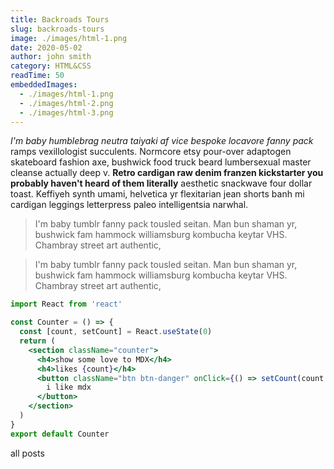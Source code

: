 ```yaml
---
title: Backroads Tours
slug: backroads-tours
image: ./images/html-1.png
date: 2020-05-02
author: john smith
category: HTML&CSS
readTime: 50
embeddedImages:
  - ./images/html-1.png
  - ./images/html-2.png
  - ./images/html-3.png
---
```



<GatsbyImage
  image={getImage(props.embeddedImages[0])}
  alt="random stuff"
  className="first-inline-img"
/>

<GatsbyImage
  image={getImage(props.embeddedImages[1])}
  alt="random stuff"
  className="first-inline-img"
/>

<GatsbyImage
  image={getImage(props.embeddedImages[2])}
  alt="random stuff"
  className="first-inline-img"
/>

_I'm baby humblebrag neutra taiyaki af vice bespoke locavore fanny pack_ ramps vexillologist succulents. Normcore etsy pour-over adaptogen skateboard fashion axe, bushwick food truck beard lumbersexual master cleanse actually deep v. **Retro cardigan raw denim franzen kickstarter you probably haven't heard of them literally** aesthetic snackwave four dollar toast. Keffiyeh synth umami, helvetica yr flexitarian jean shorts banh mi cardigan leggings letterpress paleo intelligentsia narwhal.

<blockquote>
  I'm baby tumblr fanny pack tousled seitan. Man bun shaman yr, bushwick fam
  hammock williamsburg kombucha keytar VHS. Chambray street art authentic,
</blockquote>

<blockquote display="info">
  I'm baby tumblr fanny pack tousled seitan. Man bun shaman yr, bushwick fam
  hammock williamsburg kombucha keytar VHS. Chambray street art authentic,
</blockquote>

```jsx
import React from 'react'

const Counter = () => {
  const [count, setCount] = React.useState(0)
  return (
    <section className="counter">
      <h4>show some love to MDX</h4>
      <h4>likes {count}</h4>
      <button className="btn btn-danger" onClick={() => setCount(count + 1)}>
        i like mdx
      </button>
    </section>
  )
}
export default Counter
```

<Link to="/posts" className="btn center-btn">
  all posts
</Link>
